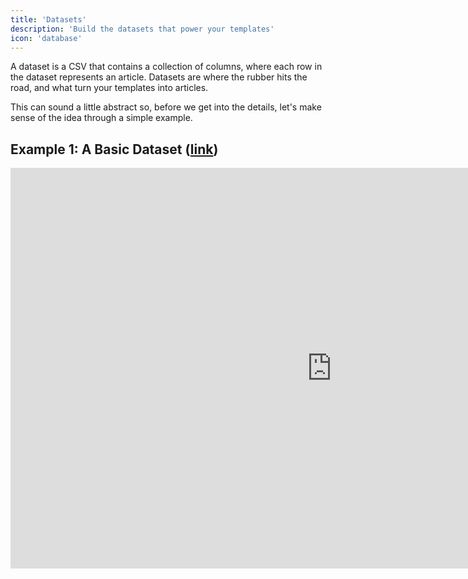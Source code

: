 ```yaml
---
title: 'Datasets'
description: 'Build the datasets that power your templates'
icon: 'database'
---
```


A dataset is a CSV that contains a collection of columns, where each row in the dataset represents an article. Datasets are where the rubber hits the road, and what turn your templates into articles.

This can sound a little abstract so, before we get into the details, let's make sense of the idea through a simple example.

## Example 1: A Basic Dataset ([link](https://docs.google.com/spreadsheets/d/165NlIQIzR-SWj7iCtW3QGoYRvjirMyqg1fhwi13zwoc/edit?gid=0#gid=0))

<iframe width="1027" height="641" src="https://www.youtube.com/embed/r1b9egANklE?list=PLTAyUbAGdMEhVeXvL5uYsZqkLIvjVgdnF" title="Custom Articles: Quickstart" frameborder="0" allow="accelerometer; autoplay; clipboard-write; encrypted-media; gyroscope; picture-in-picture; web-share" referrerpolicy="strict-origin-when-cross-origin" allowfullscreen />

The most basic you could create is a simple column with a heading. It might look like this:

![](/images/Screenshot2025-03-12at10.50.55.png)

What we've essentially done here is to create a column called 'Plant' with 10 values.

If we have a simple template which only contains one variable, we can connect the dataset to the template in order to generate 10 unique articles, each containing a different value for that variable. For example, our template may look something like this:

![](/images/Screenshot2025-03-12at10.52.49.png)

Note that the variable name \{plant\_name} doesn't have to be the same as what we had in our dataset (Plant). We'll see why shortly!

If we have this template, and the dataset above, we can head to the [programmatic dashboard](https://byword.ai/programmatic) and combine them by clicking 'Generate' on the template.

![](/images/Screenshot2025-03-12at10.54.02.png)

We'll then be taken to the generation screen, where we can connect our template to our dataset, and map the variables appropriately.

![](/images/Screenshot2025-03-12at10.55.29.png)

We'll cover this screen in more detail in [this section](/programmatic/creating-articles). The most important bits to note for now are that:

* We've chosen to connect our template to a dataset.

* Byword has detected that our template contains a variable named 'plant\_name', and we've mapped that to the column in our dataset called 'Plant'.

Once we start generating this project, Byword will queue one article for every row in our dataset, and every occurrence of the \{plant\_name} variable within our template will be replaced by a corresponding value of 'Plant' from our dataset.

A couple of screenshots above we saw that our article title was 'How To Grow \{plant\_name}' and that our first H2 was 'The Benefits of Growing \{plant\_name}'. This means that our articles will begin to generate in the following structure:

```
<h1> How To Grow Tomatoes </h1>
<p> introductory paragraph </p>
<p> introductory paragraph </p>

<h2> Tips for Growing Tomatoes </h2>
<p> body paragraph </p>
<p> body paragraph </p>
```

```
<h1> How To Grow Basil </h1>
<p> introductory paragraph </p>
<p> introductory paragraph </p>

<h2> Tips for Growing Basil </h2>
<p> body paragraph </p>
<p> body paragraph </p>
```

And so on for lavender, succulents, etc.

Hopefully this should start to make sense, and give you some understanding of how datasets work in Byword. Now that we have some familiarity, let's take a step back and look at how we actually create and work with datasets, before covering some more complex examples.

## Creating a dataset

To create a dataset, head to the [dataset screen](https://byword.ai/programmatic-dataset).

![](/images/Screenshot2025-03-12at11.00.32.png)

Let's start by giving our dataset a name, and uploading the CSV example from earlier just to get us going.

Once our CSV has uploaded, we'll see something that looks like the below. Byword is telling us that it's found one column (Plant) and that it's found 10 values or rows for that column.

![](/images/Screenshot2025-03-12at11.02.16.png)

The green check indicates that everything is looking good, and specifically that it's found a value of Plant for each row. This might seem obvious, but we'll see examples later where we can work with missing values.

Once we're good to go, we'll hit Save Dataset, and get taken back to the programmatic dashboard where we'll see our brand new dataset in our account.

![](/images/Screenshot2025-03-12at11.03.02.png)

At this point, we can either go back to editing whichever template we'd like to use in conjunction with our dataset, or start generating articles as we saw in Example 1.

## Example 2: 2-Dimensional Datasets ([link](https://docs.google.com/spreadsheets/d/165NlIQIzR-SWj7iCtW3QGoYRvjirMyqg1fhwi13zwoc/edit?gid=995662062#gid=995662062))

<iframe width="1027" height="641" src="https://www.youtube.com/embed/tN6CsQIysRI?list=PLTAyUbAGdMEhVeXvL5uYsZqkLIvjVgdnF" title="Custom Articles: 2-Dimensional Templates" frameborder="0" allow="accelerometer; autoplay; clipboard-write; encrypted-media; gyroscope; picture-in-picture; web-share" referrerpolicy="strict-origin-when-cross-origin" allowfullscreen />

If you've read through Byword's docs before, you might have come across the idea of 2-dimensional SEO. Put simply, this is where you combine two lists together to create an even larger list of possible permutations.

As an example, let's say we have an article title like the following.

![](/images/Screenshot2025-03-12at11.08.12.png)

If we have 10 unique values for \{plant}, and 10 unique values for \{country}, we can combine these to get 100 unique articles.

Currently, we'd do this by creating our dataset to look like this:

![](/images/Screenshot2025-03-12at11.09.10.png)

Note that, in the [Google Sheet](https://docs.google.com/spreadsheets/d/165NlIQIzR-SWj7iCtW3QGoYRvjirMyqg1fhwi13zwoc/edit?gid=995662062#gid=995662062), I've used a formula in A2 (which you can steal) to generate all possible pairs of plants and countries

We're working on ways to make this simpler in future, but for now generating all possible combinations in Sheets is generally the safest approach.

When we upload this into the dataset creation screen, we should see the following:

![](/images/Screenshot2025-03-12at11.11.39.png)

Note that Byword hasn't imported 'plant list' or 'country list'. This is because the empty column C acts as a break for Byword. As soon as Byword reaches an empty column, it stop scanning the CSV. You can therefore leave any rough workings to the right side of your sheet, and not worry about them being imported.

If we now go to generate articles from our updated template with our 2-dimensional dataset, we can connect the variables as follows.

![](/images/Screenshot2025-03-12at11.12.44.png)

Generating this project will now generate 100 articles from our template, with titles like How To Grow Tomatoes in Germany and How To Grow Lavender in Brazil, and so on.

## Example 3: Datasets with Custom Data ([link](https://docs.google.com/spreadsheets/d/165NlIQIzR-SWj7iCtW3QGoYRvjirMyqg1fhwi13zwoc/edit?gid=2119744141#gid=2119744141))

<iframe width="1027" height="641" src="https://www.youtube.com/embed/G_kvUHidP44?list=PLTAyUbAGdMEhVeXvL5uYsZqkLIvjVgdnF" title="Custom Articles: Integrating Custom Data" frameborder="0" allow="accelerometer; autoplay; clipboard-write; encrypted-media; gyroscope; picture-in-picture; web-share" referrerpolicy="strict-origin-when-cross-origin" allowfullscreen />

So far we've looked at datasets from quite a narrow angle, as simply ways to build article titles programmatically. But there's far more to them than that!

To see what I mean by this, let's look at an example where we don't just have a list of plants, but where we having unique and custom data associated with each of our plants. We might, perhaps, have an internal dataset within our plant company that looks a little something like this:

![](/images/Screenshot2025-03-12at11.14.02.png)

The specific columns aren't too important here. What is important is just that we have some interesting data associated to each of our plants, and which we'll be able to use in our articles.

With this in mind, we can start to do some much more exciting stuff with our templates!

We'll start with the same article title and initial text section that we had earlier:

![](/images/Screenshot2025-03-12at11.29.21.png)

With our new dataset columns at hand, we can start building much more interesting Text Sections though:

![](/images/Screenshot2025-03-12at11.29.50.png)

Here, our plan is to pull in our brand's difficulty score that we have from our dataset. We can start to see how adding the extra columns gives us articles that are both highly unique, and more engaging to a user than typical AI content.

These extra columns can help us do more than just tailor our Text blocks though! We could, for example, insert inline images using Custom HTML blocks:

![](/images/Screenshot2025-03-12at11.30.26.png)

If you're not familiar with raw HTML, this is basically just inserting an image (whose URL is in our dataset) into the article!

And we can even use our data to tailor things like our CTAs:

![](/images/Screenshot2025-03-12at11.30.47.png)

We've done some clever stuff here!

Not only have we tailored our CTA to the specific plant seeds that are relevant to the article, but we've dynamically inserted a CTA URL and even added a UTM parameter (to track purchases which came from this article), and all by adding a few columns to our CSV!

## Wrapping Up

In the examples above, we've seen:

1. How to create a basic dataset with a single column

2. How to create a 2-dimensional dataset to generate more permutations

3. How to use custom data in our datasets to create more tailored and engaging content

These examples just scratch the surface of what's possible with datasets. As you become more familiar with them, you'll likely find many creative ways to use them in your article creation process.

With datasets covered, let's move on to documents!